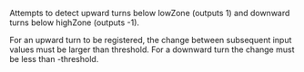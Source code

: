 Attempts to detect upward turns below <span class="highlight">lowZone</span> (outputs 1) and downward turns below <span class="highlight">highZone</span> (outputs -1).
  


For an upward turn to be registered, the change between subsequent input values must be larger than <span class="highlight">threshold</span>. For a downward turn the change must be less than <span class="highlight">-threshold</span>.